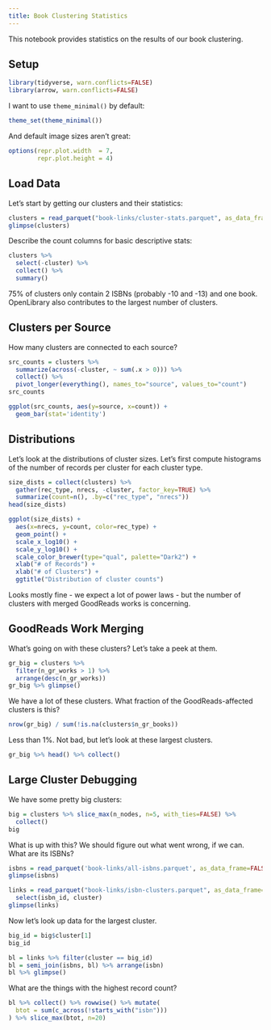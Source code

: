 ```yaml
---
title: Book Clustering Statistics
---
```



This notebook provides statistics on the results of our book clustering.


## Setup

```r
library(tidyverse, warn.conflicts=FALSE)
library(arrow, warn.conflicts=FALSE)
```

I want to use `theme_minimal()` by default:

```r
theme_set(theme_minimal())
```

And default image sizes aren't great:

```r
options(repr.plot.width  = 7,
        repr.plot.height = 4)
```

## Load Data

Let's start by getting our clusters and their statistics:

```r
clusters = read_parquet("book-links/cluster-stats.parquet", as_data_frame=FALSE)
glimpse(clusters)
```

Describe the count columns for basic descriptive stats:

```r
clusters %>%
  select(-cluster) %>%
  collect() %>%
  summary()
```

75% of clusters only contain 2 ISBNs (probably -10 and -13) and one book. OpenLibrary also contributes to the largest number of clusters.

## Clusters per Source

How many clusters are connected to each source?

```r
src_counts = clusters %>%
  summarize(across(-cluster, ~ sum(.x > 0))) %>%
  collect() %>%
  pivot_longer(everything(), names_to="source", values_to="count")
src_counts
```

```r
ggplot(src_counts, aes(y=source, x=count)) +
  geom_bar(stat='identity')
```

## Distributions

Let's look at the distributions of cluster sizes.  Let's first compute histograms
of the number of records per cluster for each cluster type.

```r
size_dists = collect(clusters) %>%
  gather(rec_type, nrecs, -cluster, factor_key=TRUE) %>%
  summarize(count=n(), .by=c("rec_type", "nrecs"))
head(size_dists)
```

```r
ggplot(size_dists) +
  aes(x=nrecs, y=count, color=rec_type) +
  geom_point() +
  scale_x_log10() +
  scale_y_log10() +
  scale_color_brewer(type="qual", palette="Dark2") +
  xlab("# of Records") +
  xlab("# of Clusters") +
  ggtitle("Distribution of cluster counts")
```

Looks mostly fine - we expect a lot of power laws - but the number of clusters with merged GoodReads works is concerning.

## GoodReads Work Merging

What's going on with these clusters? Let's take a peek at them.

```r
gr_big = clusters %>%
  filter(n_gr_works > 1) %>%
  arrange(desc(n_gr_works))
gr_big %>% glimpse()
```

We have a lot of these clusters. What fraction of the GoodReads-affected clusters is this?

```r
nrow(gr_big) / sum(!is.na(clusters$n_gr_books))
```

Less than 1%. Not bad, but let's look at these largest clusters.

```r
gr_big %>% head() %>% collect()
```

## Large Cluster Debugging

We have some pretty big clusters:

```r
big = clusters %>% slice_max(n_nodes, n=5, with_ties=FALSE) %>%
  collect()
big
```

What is up with this? We should figure out what went wrong, if we can.  What are its ISBNs?

```r
isbns = read_parquet('book-links/all-isbns.parquet', as_data_frame=FALSE)
glimpse(isbns)
```

```r
links = read_parquet("book-links/isbn-clusters.parquet", as_data_frame=FALSE) %>%
  select(isbn_id, cluster)
glimpse(links)
```

Now let's look up data for the largest cluster.

```r
big_id = big$cluster[1]
big_id
```

```r
bl = links %>% filter(cluster == big_id)
bl = semi_join(isbns, bl) %>% arrange(isbn)
bl %>% glimpse()
```

What are the things with the highest record count?

```r
bl %>% collect() %>% rowwise() %>% mutate(
  btot = sum(c_across(!starts_with("isbn")))
) %>% slice_max(btot, n=20)
```
